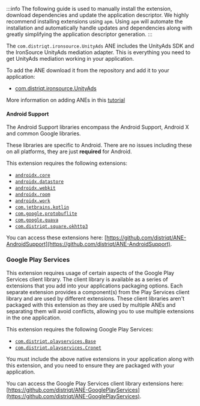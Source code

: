 
:::info
The following guide is used to manually install the extension, download dependencies and update the application descriptor. We highly recommend installing extensions using `apm`. Using `apm` will automate the installation and automatically handle updates and dependencies along with greatly simplifying the application descriptor generation.
:::


The `com.distriqt.ironsource.UnityAds` ANE includes the UnityAds SDK and the IronSource UnityAds mediation adapter. This is everything you need to get UnityAds mediation working in your application.

To add the ANE download it from the repository and add it to your application:

- [com.distriqt.ironsource.UnityAds](https://github.com/distriqt/ANE-IronSource/raw/master/lib/unityads/com.distriqt.ironsource.UnityAds.ane)


More information on adding ANEs in this [tutorial](/docs/tutorials/getting-started)


#### Android Support

The Android Support libraries encompass the Android Support, Android X and common Google libraries.

These libraries are specific to Android. There are no issues including these on all platforms, they are just **required** for Android.

This extension requires the following extensions:

- [`androidx.core`](https://github.com/distriqt/ANE-AndroidSupport/raw/master/lib/androidx.core.ane)
- [`androidx.datastore`](https://github.com/distriqt/ANE-AndroidSupport/raw/master/lib/androidx.datastore.ane)
- [`androidx.webkit`](https://github.com/distriqt/ANE-AndroidSupport/raw/master/lib/androidx.webkit.ane)
- [`androidx.room`](https://github.com/distriqt/ANE-AndroidSupport/raw/master/lib/androidx.room.ane)
- [`androidx.work`](https://github.com/distriqt/ANE-AndroidSupport/raw/master/lib/androidx.work.ane)
- [`com.jetbrains.kotlin`](https://github.com/distriqt/ANE-AndroidSupport/raw/master/lib/com.jetbrains.kotlin.ane)
- [`com.google.protobuflite`](https://github.com/distriqt/ANE-AndroidSupport/raw/master/lib/com.google.protobuflite.ane)
- [`com.google.guava`](https://github.com/distriqt/ANE-AndroidSupport/raw/master/lib/com.google.guava.ane)
- [`com.distriqt.square.okhttp3`](https://github.com/distriqt/ANE-AndroidSupport/raw/master/lib/com.distriqt.square.okhttp3.ane)

You can access these extensions here: [https://github.com/distriqt/ANE-AndroidSupport](https://github.com/distriqt/ANE-AndroidSupport).


### Google Play Services

This extension requires usage of certain aspects of the Google Play Services client library.
The client library is available as a series of extensions that you add into your applications packaging options.
Each separate extension provides a component(s) from the Play Services client library and are used by different extensions.
These client libraries aren't packaged with this extension as they are used by multiple ANEs and separating them
will avoid conflicts, allowing you to use multiple extensions in the one application.

This extension requires the following Google Play Services:

- [`com.distriqt.playservices.Base`](https://github.com/distriqt/ANE-GooglePlayServices/raw/master/lib/com.distriqt.playservices.Base.ane)
- [`com.distriqt.playservices.Cronet`](https://github.com/distriqt/ANE-GooglePlayServices/raw/master/lib/com.distriqt.playservices.Cronet.ane)

You must include the above native extensions in your application along with this extension,
and you need to ensure they are packaged with your application.

You can access the Google Play Services client library extensions here:
[https://github.com/distriqt/ANE-GooglePlayServices](https://github.com/distriqt/ANE-GooglePlayServices).


